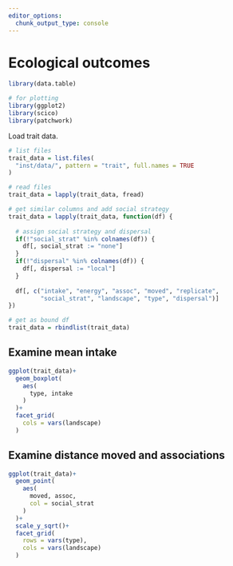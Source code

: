 ```yaml
---
editor_options: 
  chunk_output_type: console
---
```


# Ecological outcomes

```r
library(data.table)

# for plotting
library(ggplot2)
library(scico)
library(patchwork)
```

Load trait data.

```r
# list files
trait_data = list.files(
  "inst/data/", pattern = "trait", full.names = TRUE
)

# read files
trait_data = lapply(trait_data, fread)

# get similar columns and add social strategy
trait_data = lapply(trait_data, function(df) {
  
  # assign social strategy and dispersal
  if(!"social_strat" %in% colnames(df)) {
    df[, social_strat := "none"]
  }
  if(!"dispersal" %in% colnames(df)) {
    df[, dispersal := "local"]
  }
  
  df[, c("intake", "energy", "assoc", "moved", "replicate",
         "social_strat", "landscape", "type", "dispersal")]
})

# get as bound df
trait_data = rbindlist(trait_data)
```

## Examine mean intake

```r
ggplot(trait_data)+
  geom_boxplot(
    aes(
      type, intake
    )
  )+
  facet_grid(
    cols = vars(landscape)
  )
```

## Examine distance moved and associations

```r
ggplot(trait_data)+
  geom_point(
    aes(
      moved, assoc,
      col = social_strat
    )
  )+
  scale_y_sqrt()+
  facet_grid(
    rows = vars(type),
    cols = vars(landscape)
  )
```

